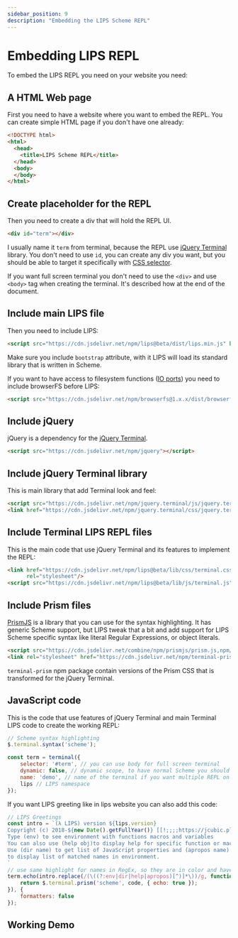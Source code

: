 ```yaml
---
sidebar_position: 9
description: "Embedding the LIPS Scheme REPL"
---
```



# Embedding LIPS REPL

To embed the LIPS REPL you need on your website you need:

## A HTML Web page

First you need to have a website where you want to embed the REPL. You can create simple HTML page
if you don't have one already:

```html
<!DOCTYPE html>
<html>
  <head>
    <title>LIPS Scheme REPL</title>
  </head>
  <body>
  </body>
</html>
```

## Create placeholder for the REPL

Then you need to create a div that will hold the REPL UI.

```html
<div id="term"></div>
```

I usually name it `term` from terminal, because the REPL use [jQuery
Terminal](https://terminal.jcubic.pl/) library. You don't need to use `id`, you can create any div you
want, but you should be able to target it specifically with
[CSS selector](https://developer.mozilla.org/en-US/docs/Learn/CSS/Building_blocks/Selectors).

If you want full screen terminal you don't need to use the `<div>` and use `<body>` tag when
creating the terminal.  It's described how at the end of the document.

## Include main LIPS file

Then you need to include LIPS:

```html
<script src="https://cdn.jsdelivr.net/npm/lips@beta/dist/lips.min.js" bootstrap></script>
```

Make sure you include `bootstrap` attribute, with it LIPS will load its standard library that is
written in Scheme.

If you want to have access to filesystem functions ([IO ports](/docs/scheme-intro/input-output)) you
need to include browserFS before LIPS:

```html
<script src="https://cdn.jsdelivr.net/npm/browserfs@1.x.x/dist/browserfs.min.js"></script>
```

## Include jQuery
jQuery is a dependency for the [jQuery Terminal](https://terminal.jcubic.pl/).

```html
<script src="https://cdn.jsdelivr.net/npm/jquery"></script>
```

## Include jQuery Terminal library

This is main library that add Terminal look and feel:

```html
<script src="https://cdn.jsdelivr.net/npm/jquery.terminal/js/jquery.terminal.min.js"></script>
<link href="https://cdn.jsdelivr.net/npm/jquery.terminal/css/jquery.terminal.min.css" rel="stylesheet"/>
```

## Include Terminal LIPS REPL files

This is the main code that use jQuery Terminal and its features to implement the REPL:

```html
<link href="https://cdn.jsdelivr.net/npm/lips@beta/lib/css/terminal.css"
      rel="stylesheet"/>
<script src="https://cdn.jsdelivr.net/npm/lips@beta/lib/js/terminal.js"></script>
```

## Include Prism files

[PrismJS](https://prismjs.com/) is a library that you can use for the syntax highlighting. It has
generic Scheme support, but LIPS tweak that a bit and add support for LIPS Scheme specific syntax
like literal Regular Expressions, or object literals.

```html
<script src="https://cdn.jsdelivr.net/combine/npm/prismjs/prism.js,npm/jquery.terminal/js/prism.js,npm/prismjs/components/prism-scheme.min.js"></script>
<link rel="stylesheet" href="https://cdn.jsdelivr.net/npm/terminal-prism/css/prism-coy.css"/>
```

`terminal-prism` npm package contain versions of the Prism CSS that is transformed for the jQuery Terminal.

## JavaScript code
This is the code that use features of jQuery Terminal and main Terminal LIPS code to create the working REPL:

```javascript
// Scheme syntax highlighting
$.terminal.syntax('scheme');

const term = terminal({
    selector: '#term', // you can use body for full screen terminal
    dynamic: false, // dynamic scope, to have normal Scheme you should use false
    name: 'demo', // name of the terminal if you want multiple REPL on same page
    lips // LIPS namespace
});
```

If you want LIPS greeting like in lips website you can also add this code:

```javascript
// LIPS Greetings
const intro = `(λ LIPS) version ${lips.version}
Copyright (c) 2018-${new Date().getFullYear()} [[!;;;;https://jcubic.pl/me]Jakub T. Jankiewicz]
Type (env) to see environment with functions macros and variables
You can also use (help obj)to display help for specific function or macro.
Use (dir name) to get list of JavaScript properties and (apropos name)
to display list of matched names in environment.
`
// use same highlight for names in RegEx, so they are in color and have doc strings
term.echo(intro.replace(/(\((?:env|dir|help|apropos)[^)]*\))/g, function(code) {
    return $.terminal.prism('scheme', code, { echo: true });
}), {
    formatters: false
});
```

## Working Demo

<CodePen id="OJepZbd" height={400} title="LIPS REPL Demo" />
